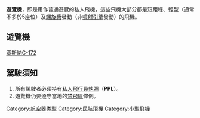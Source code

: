 '''遊覽機'''，即是用作普通遊覽的私人飛機，這些飛機大部分都是短距程、輕型（通常不多於5座位）及[[螺旋槳|螺旋槳]]發動（非[[噴射引擎|噴射引擎]]發動）的飛機。

== 遊覽機 ==
[[塞斯納C-172|塞斯納C-172]]

{{link-en|Piper PA-20 Pacer}}

{{link-en|Mooney M20}}

==駕駛須知==
#所有駕駛者必須持有[[私人飛行員執照|私人飛行員執照]]（'''PPL'''）。
#遊覽機仍要遵守當地的[[禁飛區|禁飛區]]條例。


[[Category:航空器类型|Category:航空器类型]]
[[Category:民航飛機|Category:民航飛機]]
[[Category:小型飛機|Category:小型飛機]]